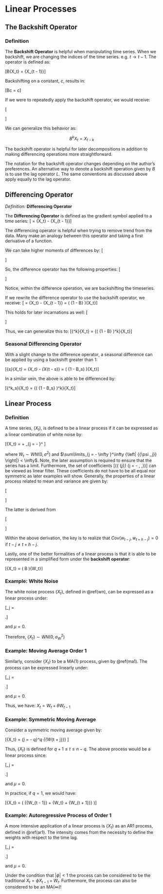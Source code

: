 # Linear Processes

## The Backshift Operator

### Definition

The **Backshift Operator** is helpful when manipulating time series. When we 
backshift, we are changing the indices of the time series.
e.g. $t \rightarrow t-1$. The operator is defined as:

\[B{X_t} = {X_{t - 1}}\]

Backshifting on a constant, $c$, results in:

\[Bc = c\]

If we were to repeatedly apply the backshift operator, we would receive:

\[\begin{aligned}
  {B^2}{X_t} &= B\left( {B{X_t}} \right) \\
   &= B\left( {{X_{t - 1}}} \right) \\
   &= {X_{t - 2}} \\ 
\end{aligned}\]

We can generalize this behavior as:

$${B^k}{X_t} = {X_{t - k}}$$

The backshift operator is helpful for later decompositions in addition to making
differencing operations more straightforward.

The notation for the backshift operator changes depending on the author's 
preferences. An alternative way to denote a backshift operation given by $B$
is to use the lag operator $L$. The same conventions as discussed above apply
equally to the lag operator.

## Differencing Operator

*Definition:* **Differencing Operator**

The **Differencing Operator** is defined as the gradient symbol applied to a time series:
\[\nabla {X_t} = {X_t} - {X_{t - 1}}\]

The differencing operator is helpful when trying to remove trend from the data.
Many make an analogy between this operator and taking a first derivative of
a function.

We can take higher moments of differences by:
\[\begin{aligned}
  {\nabla ^2}{X_t} &= \nabla \left( {\nabla {X_t}} \right) \\
   &= \nabla \left( {{X_t} - {X_{t - 1}}} \right) \\
   &= \left( {{X_t} - {X_{t - 1}}} \right) - \left( {{X_{t - 1}} - {X_{t - 2}}} \right) \\
   &= {X_t} - 2{X_{t - 1}} + {X_{t - 2}} \\ 
\end{aligned} \]

So, the difference operator has the following properties:
\[\begin{aligned}
  {\nabla ^k}{X_t} &= {\nabla ^{k - 1}} \left( {\nabla {X_t}}\right) \\
  {\nabla ^1}{X_t} &= \nabla {X_t} \\ 
\end{aligned} \]

Notice, within the difference operation, we are backshifting the timeseries.

If we rewrite the difference operator to use the backshift operator, we receive:
\[\nabla {X_t} = {X_t} - {X_{t - 1}} = \left( {1 - B} \right){X_t}\]

This holds for later incarnations as well:
\[\begin{aligned}
  {\nabla ^2}{X_t} &= {X_t} - 2{X_{t - 1}} + {X_{t - 2}} \\
   &= \left( {1 - B} \right)\left( {1 - B} \right){X_t} \\
   &= {\left( {1 - B} \right)^2}{X_t} \\ 
\end{aligned} \]

Thus, we can generalize this to:
\[{\nabla ^k}{X_t} = {\left( {1 - B} \right)^k}{X_t}\]

### Seasonal Differencing Operator

With a slight change to the difference operator, a seasonal difference can be
applied by using a backshift greater than 1:

\[{\nabla _s}{X_t} = {X_t} - {X_{t - s}} = \left( {1 - B_s} \right){X_t}\]

In a similar vein, the above is able to be differenced by:

\[{\nabla ^k_s}{X_t} = {\left( {1 - B_s} \right)^k}{X_t}\]

## Linear Process

### Definition

A time series, $(X_t)$, is defined to be a linear process if it can be expressed
as a linear combination of white noise by:

\[{X_t} = \mu + \sum\limits_{j =  - \infty }^\infty  {{\psi _j}{W_{t - j}}} \]

where $W_t \sim WN(0, \sigma^2)$ and $\sum\limits_{j =  - \infty }^\infty  {\left| {{\psi _j}} \right|}  < \infty$.
Note, the later assumption is required to ensure that the series has a limit. 
Furthermore, the set of coefficients \[{\{ {\psi _j}\} _{j =  - \infty , \cdots ,\infty }}\]
can be viewed as linear filter. These coefficients do not have to be all equal
nor symmetric as later examples will show. Generally, the properties of a linear
process related to mean and variance are given by:

\[\begin{aligned}
\mu_{X} &= \mu \\
\gamma_{X}(h) &= \sigma _W^2\sum\limits_{j =  - \infty }^\infty  {{\psi _j}{\psi _{h + j}}}
\end{aligned}\]

The latter is derived from 

\[\begin{aligned}
  \gamma \left( h \right) &= Cov\left( {{x_t},{x_{t + h}}} \right) \\
   &= Cov\left( {\mu  + \sum\limits_{j =  - \infty }^\infty  {{\psi _j}{w_{t - j}}} ,\mu  + \sum\limits_{j =  - \infty }^\infty  {{\psi _j}{w_{t + h - j}}} } \right) \\
   &= Cov\left( {\sum\limits_{j =  - \infty }^\infty  {{\psi _j}{w_{t - j}}} ,\sum\limits_{j =  - \infty }^\infty  {{\psi _j}{w_{t + h - j}}} } \right) \\
   &= \sum\limits_{j =  - \infty }^\infty  {{\psi _j}{\psi _{j + h}}Cov\left( {{w_{t - j}},{w_{t - j}}} \right)}  \\
   &= \sigma _w^2\sum\limits_{j =  - \infty }^\infty  {{\psi _j}{\psi _{j + h}}}  \\ 
\end{aligned} \]

Within the above derivation, the key is to realize that 
$Cov\left( {{w_{t - j}},{w_{t + h - j}}} \right) = 0$ if $t - j \ne t + h - j$.

Lastly, one of the better formalities of a linear process is that it is able 
to be represented in a simplified form under the **backshift operator**:

\[{X_t} = \psi \left( B \right){W_t}\]

### Example: White Noise

The white noise process $\left\{X_t\right\}$, defined in \@ref(wn),
can be expressed as a linear process under:

\[\psi _j = \begin{cases}
      \frac{1}{{2q + 1}} , &\mbox{ if } -q \le j \le q\\
      0 , &\mbox{ if } |j| > q
\end{cases}.\]

and $\mu = 0$.

Therefore, $\left\{X_t\right\} \sim WN(0, \sigma^2_W)$

### Example: Moving Average Order 1

Similarly, consider $\left\{X_t\right\}$ to be a MA(1) process, 
given by \@ref(ma1). The process can be expressed linearly under: 

\[\psi _j = \begin{cases}
      1, &\mbox{ if } j = 0\\
      \theta , &\mbox{ if } j = 1 \\
      0, &\mbox{ if } j \ge 2
\end{cases}.\]

and $\mu = 0$.

Thus, we have: $X_t = W_t + \theta W_{t-1}$

### Example: Symmetric Moving Average

Consider a symmetric moving average given by:

\[{X_t} = \frac{1}{{2q + 1}}\sum\limits_{j =  - q}^q {{W_{t + j}}} \]

Thus, $\left\{X_t\right\}$ is defined for $q + 1 \le t \le n-q$. The above process
would be a linear process since:

\[\psi _j = \begin{cases}
      \frac{1}{{2q + 1}} , &\mbox{ if } -q \le j \le q\\
      0 , &\mbox{ if } |j| > q
\end{cases}.\]

and $\mu = 0$.

In practice, if $q = 1$, we would have:

\[{X_t} = \frac{1}{3}\left( {{W_{t - 1}} + {W_t} + {W_{t + 1}}} \right)\]

### Example: Autoregressive Process of Order 1

A more intensive application of a linear process is $\left\{X_t\right\}$ as an
AR1 process, defined in \@ref(ar1). The intensity comes
from the necessity to define the weights with respect
to the time lag.

\[\psi _j = \begin{cases}
      \phi^j , &\mbox{ if } j \ge 0\\
      0 , &\mbox{ if } j < 0
\end{cases}.\]

and $\mu = 0$.

Under the condition that $\left| \phi \right| < 1$ the
process can be considered to be the traditional $X_t = \phi X_{t-1} + W_t$. Furthermore, the process can also be considered to be an MA($\infty$)!
